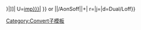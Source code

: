 {{convert/{{{2|to}}}/AonSoff|{{{1}}}|{{{3}}}|
u=[[Imperial units|imp]][[{{{t|{{{n}}}}}}|{{{u}}}]]|
U=[[Imperial units|imp]][[{{{t|{{{n}}}}}}|{{{u}}}]]<!--
--endconvert/{2}/AonSoff-->}} or <!--
-->{{convert/{{#ifeq:{{{4}}}|def|{{{o|}}}|{{{4}}}}}<!--endifeq--
-->|{{{1}}}|{{{2}}}/AonSoff|{{{3}}}|{{{s}}}+{{{b}}}|<!--
-->r={{{r}}}|j={{{j}}}|d=Dual/Loff}}<noinclude>

[[Category:Convert子模板]]
</noinclude>